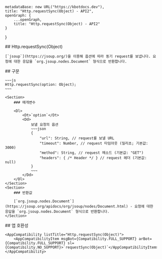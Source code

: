 
    metadataBase: new URL("https://kbotdocs.dev"),
    title: "Http.requestSync(Object) - API2",
    openGraph: {
        ...openGraph,
        title: "Http.requestSync(Object) - API2"
    }
}

<Section>
    ## Http.requestSync(Object)

    [`jsoup`](https://jsoup.org/)을 이용해 옵션에 따라 동기 request를 보냅니다. 요청에 대한 응답을 `org.jsoup.nodes.Document` 형식으로 반환합니다.
</Section>
<Section>
    ## 구문

    ~~~js
    Http.requestSync(option: Object);
    ~~~

    <Section>
        ### 매개변수

        <Dl>
            <Dt>`option`</Dt>
            <Dd>
                보낼 요청의 옵션
                ~~~json
                {
                    "url": String, // request를 보낼 URL
                    "timeout": Number, // request 타임아웃 (밀리초; 기본값: 3000)
                    "method": String, // request 메소드 (기본값: "GET")
                    "headers": { /* Header */ } // request 헤더 (기본값: null)
                }
                ~~~
            </Dd>
        </Dl>
    </Section>
    <Section>
        ### 반환값

        [`org.jsoup.nodes.Document`](https://jsoup.org/apidocs/org/jsoup/nodes/Document.html) - 요청에 대한 응답을 `org.jsoup.nodes.Document` 형식으로 반환합니다.
    </Section>
</Section>
<Section>
    ## 앱 호환성

    <AppCompatibility listTitle="Http.requestSync(Object)">
        <AppCompatibilityItem msgBot={Compatibility.FULL_SUPPORT} arBot={Compatibility.FULL_SUPPORT} sl={Compatibility.NO_SUPPORT}>`requestSync(Object)`</AppCompatibilityItem>
    </AppCompatibility>
</Section>